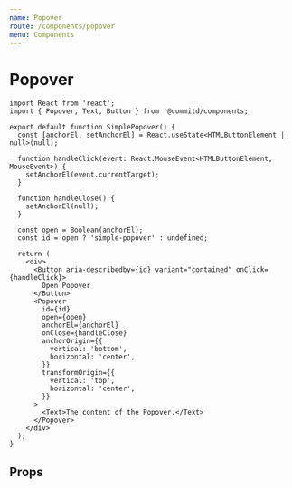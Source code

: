 ```yaml
---
name: Popover
route: /components/popover
menu: Components
---
```



# Popover

```
import React from 'react';
import { Popover, Text, Button } from '@commitd/components;

export default function SimplePopover() {
  const [anchorEl, setAnchorEl] = React.useState<HTMLButtonElement | null>(null);

  function handleClick(event: React.MouseEvent<HTMLButtonElement, MouseEvent>) {
    setAnchorEl(event.currentTarget);
  }

  function handleClose() {
    setAnchorEl(null);
  }

  const open = Boolean(anchorEl);
  const id = open ? 'simple-popover' : undefined;

  return (
    <div>
      <Button aria-describedby={id} variant="contained" onClick={handleClick}>
        Open Popover
      </Button>
      <Popover
        id={id}
        open={open}
        anchorEl={anchorEl}
        onClose={handleClose}
        anchorOrigin={{
          vertical: 'bottom',
          horizontal: 'center',
        }}
        transformOrigin={{
          vertical: 'top',
          horizontal: 'center',
        }}
      >
        <Text>The content of the Popover.</Text>
      </Popover>
    </div>
  );
}
```

## Props

<Props of={Popover} />
